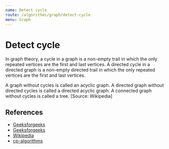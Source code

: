 ```yaml
---
name: Detect cycle
route: /algorithms/graph/detect-cycle
menu: Graph
---
```


# Detect cycle

In graph theory, a cycle in a graph is a non-empty trail in which the only
repeated vertices are the first and last vertices. A directed cycle in a
directed graph is a non-empty directed trail in which the only repeated vertices
are the first and last vertices.

A graph without cycles is called an acyclic graph. A directed graph without
directed cycles is called a directed acyclic graph. A connected graph without
cycles is called a tree. [Source: Wikipedia]

## References

- [Geeksforgeeks](https://www.geeksforgeeks.org/detect-cycle-in-a-graph/)
- [Geeksforgeeks](https://www.geeksforgeeks.org/detect-cycle-undirected-graph/)
- [Wikipedia](<https://en.wikipedia.org/wiki/Cycle_(graph_theory)>)
- [cp-algorithms](https://cp-algorithms.com/graph/finding-cycle.html)
